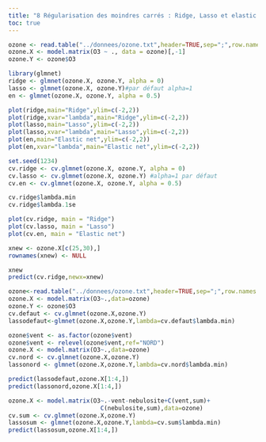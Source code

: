 ```yaml
---
title: "8 Régularisation des moindres carrés : Ridge, Lasso et elastic net"
toc: true
---
```


```r
ozone <- read.table("../donnees/ozone.txt",header=TRUE,sep=";",row.names=1)[,-c(11:12)]
ozone.X <- model.matrix(O3 ~ ., data = ozone)[,-1]
ozone.Y <- ozone$O3
```

```r
library(glmnet)
ridge <- glmnet(ozone.X, ozone.Y, alpha = 0)
lasso <- glmnet(ozone.X, ozone.Y)#par défaut alpha=1
en <- glmnet(ozone.X, ozone.Y, alpha = 0.5)
```

```r
plot(ridge,main="Ridge",ylim=c(-2,2))
plot(ridge,xvar="lambda",main="Ridge",ylim=c(-2,2))
plot(lasso,main="Lasso",ylim=c(-2,2))
plot(lasso,xvar="lambda",main="Lasso",ylim=c(-2,2))
plot(en,main="Elastic net",ylim=c(-2,2))
plot(en,xvar="lambda",main="Elastic net",ylim=c(-2,2))
```

```r
set.seed(1234)
cv.ridge <- cv.glmnet(ozone.X, ozone.Y, alpha = 0)
cv.lasso <- cv.glmnet(ozone.X, ozone.Y) #alpha=1 par défaut
cv.en <- cv.glmnet(ozone.X, ozone.Y, alpha = 0.5)
```

```r
cv.ridge$lambda.min
cv.ridge$lambda.1se
```

```r
plot(cv.ridge, main = "Ridge")
plot(cv.lasso, main = "Lasso")
plot(cv.en, main = "Elastic net")
```

```r
xnew <- ozone.X[c(25,30),]
rownames(xnew) <- NULL
```

```r
xnew
predict(cv.ridge,newx=xnew)
```

```r
ozone<-read.table("../donnees/ozone.txt",header=TRUE,sep=";",row.names = 1)
ozone.X <- model.matrix(O3~.,data=ozone)
ozone.Y <- ozone$O3
cv.defaut <- cv.glmnet(ozone.X,ozone.Y)
lassodefaut<-glmnet(ozone.X,ozone.Y,lambda=cv.defaut$lambda.min)
```

```r
ozone$vent <- as.factor(ozone$vent)
ozone$vent <- relevel(ozone$vent,ref="NORD")
ozone.X <- model.matrix(O3~.,data=ozone)
cv.nord <- cv.glmnet(ozone.X,ozone.Y)
lassonord <- glmnet(ozone.X,ozone.Y,lambda=cv.nord$lambda.min)
```

```r
predict(lassodefaut,ozone.X[1:4,])
predict(lassonord,ozone.X[1:4,])
```

```r
ozone.X <- model.matrix(O3~.-vent-nebulosite+C(vent,sum)+
                          C(nebulosite,sum),data=ozone)
cv.sum <- cv.glmnet(ozone.X,ozone.Y)
lassosum <- glmnet(ozone.X,ozone.Y,lambda=cv.sum$lambda.min)
predict(lassosum,ozone.X[1:4,])
```

